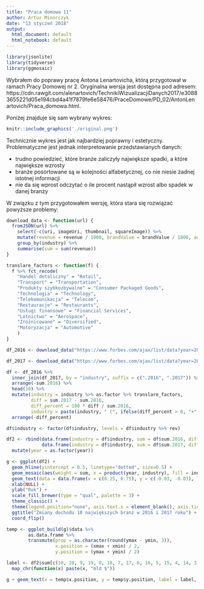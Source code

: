 ```yaml
---
title: "Praca domowa 11"
author: Artur Minorczyk
date: "13 styczeń 2018"
output:
  html_document: default
  html_notebook: default
---
```


```r
library(jsonlite)
library(tidyverse)
library(ggmosaic)
```

Wybrałem do poprawy pracę Antona Lenartovicha, którą przygotował w ramach Pracy Domowej nr 2. Oryginalna wersja jest dostępna pod adresem: https://cdn.rawgit.com/alenartovich/TechnikiWizualizacjiDanych2017/e30883655221d05e194cbd4a41f7879fe6e58476/PraceDomowe/PD_02/AntonLenartovich/Praca_domowa.html. 

Poniżej znajduje się sam wybrany wykres:

```r
knitr::include_graphics('./original.png')
```

Technicznie wykres jest jak najbardziej poprawny i estetyczny. Problematyczne jest jednak interpretowanie przedstawianych danych:

- trudno powiedzieć, które branże zaliczyły największe spadki, a które największe wzrosty
- branże posortowane są w kolejności alfabetycznej, co nie niesie żadnej istotnej informacji
- nie da się wprost odczytać o ile procent nastąpił wzrost albo spadek w danej branży

W związku z tym przygotowałem wersję, która stara się rozwiązać powyższe problemy:

```r
download_data <- function(url) {
  fromJSON(url) %>%
    select(-c(uri, imageUri, thumbnail, squareImage)) %>%
    mutate(revenue = revenue / 1000, brandValue = brandValue / 1000, advertising = advertising / 1000) %>%
    group_by(industry) %>%
    summarise(sum = sum(revenue))
}

translare_factors <- function(f) {
  f %>% fct_recode(
    "Handel detaliczny" = "Retail", 
    "Transport" = "Transportation",
    "Produkty szybkozbywalne" = "Consumer Packaged Goods",
    "Technologia" = "Technology",
    "Telekomunikacja" = "Telecom",
    "Restauracje" = "Restaurants",
    "Usługi finansowe" = "Financial Services",
    "Lotnictwo" = "Aerospace",
    "Zróżnicowane" = "Diversified",
    "Motoryzacja" = "Automotive"
    )
}

df_2016 <- download_data("https://www.forbes.com/ajax/list/data?year=2016&uri=powerful-brands&type=organization")

df_2017 <- download_data("https://www.forbes.com/ajax/list/data?year=2017&uri=powerful-brands&type=organization")

df <- df_2016 %>% 
  inner_join(df_2017, by = "industry", suffix = c(".2016", ".2017")) %>%
  arrange(-sum.2016) %>%
  head(10) %>%
  mutate(industry = industry %>% as.factor %>% translare_factors,
         diff = sum.2017 - sum.2016, 
         diff_percent = 100 * diff / sum.2016, 
         industry = paste(industry, " (", ifelse(diff_percent > 0, "+", ""), round(diff_percent, 1), "%)", sep = "") %>% as.factor) %>%
  arrange(-diff_percent)

df$industry <- factor(df$industry, levels = df$industry %>% rev)

df2 <- rbind(data.frame(industry = df$industry, sum = df$sum.2016, diff_percent = df$diff_percent, year = 2016), 
             data.frame(industry = df$industry, sum = df$sum.2017, diff_percent = df$diff_percent, year = 2017)) %>%
  mutate(year = as.factor(year))
```

```r
g <- ggplot(df2) +
  geom_hline(yintercept = 0.5, linetype="dotted", size=0.5) +
  geom_mosaic(aes(weight = sum, x = product(year, industry), fill = industry)) +
  geom_text(data = data.frame(x = c(0.25, 0.75), y = c(-0.03, -0.03), label = c("2016", "2017")), aes(y, x, label = label)) +
  xlab(NULL) +
  ylab("Rok") +
  scale_fill_brewer(type = "qual", palette = 3) +
  theme_classic() +
  theme(legend.position="none", axis.text.x = element_blank(), axis.ticks.x = element_blank()) +
  ggtitle("Zmiany dochodu 10 największych branż w 2016 i 2017 roku") +
  coord_flip()

temp <- ggplot_build(g)$data %>%
        as.data.frame %>%
        transmute(prop = as.character(round(ymax - ymin, 3)),
                  x.position = (xmax + xmin) / 2,
                  y.position = (ymax + ymin) / 2)

label <- df2$sum[c(10, 20, 9, 19, 8, 18, 7, 17, 6, 16, 5, 15, 4, 14, 3, 13, 2, 12, 1, 11)] %>%
  map_chr(function(x) paste(x, "mld $"))

g + geom_text(x = temp$x.position, y = temp$y.position, label = label, size = 3)
```


